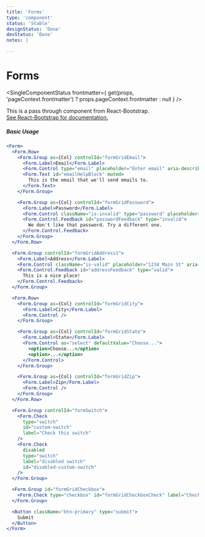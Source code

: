 ```yaml
---
title: 'Forms'
type: 'component'
status: 'Stable'
designStatus: 'Done'
devStatus: 'Done'
notes: |

---
```



# Forms

<SingleComponentStatus
  frontmatter={
    get(props, 'pageContext.frontmatter') ? props.pageContext.frontmatter : null
  }
/>

<p style={{ fontSize: '1.5em' }}>
  This is a pass through component from React-Bootstrap.<br/>
  <a href="https://react-bootstrap.github.io/components/forms/" target="_blank">
    See React-Bootstrap for documentation.
  </a>
</p>

##### Basic Usage

```jsx live=true
<Form>
  <Form.Row>
    <Form.Group as={Col} controlId="formGridEmail">
      <Form.Label>Email</Form.Label>
      <Form.Control type="email" placeholder="Enter email" aria-describedby="emailHelpBlock" />
      <Form.Text id="emailHelpBlock" muted>
        This is the email that we'll send emails to.
      </Form.Text>
    </Form.Group>

    <Form.Group as={Col} controlId="formGridPassword">
      <Form.Label>Password</Form.Label>
      <Form.Control className="is-invalid" type="password" placeholder="Password" aria-describedby="passwordFeedback" />
      <Form.Control.Feedback id="passwordFeedback" type="invalid">
        We don't like that password. Try a different one.
      </Form.Control.Feedback>
    </Form.Group>
  </Form.Row>

  <Form.Group controlId="formGridAddress1">
    <Form.Label>Address</Form.Label>
    <Form.Control className="is-valid" placeholder="1234 Main St" aria-describedby="addressFeedback" />
    <Form.Control.Feedback id="addressFeedback" type="valid">
      This is a nice place!
    </Form.Control.Feedback>
  </Form.Group>

  <Form.Row>
    <Form.Group as={Col} controlId="formGridCity">
      <Form.Label>City</Form.Label>
      <Form.Control />
    </Form.Group>

    <Form.Group as={Col} controlId="formGridState">
      <Form.Label>State</Form.Label>
      <Form.Control as="select" defaultValue="Choose...">
        <option>Choose...</option>
        <option>...</option>
      </Form.Control>
    </Form.Group>

    <Form.Group as={Col} controlId="formGridZip">
      <Form.Label>Zip</Form.Label>
      <Form.Control />
    </Form.Group>
  </Form.Row>

  <Form.Group controlId="formSwitch">
    <Form.Check
      type="switch"
      id="custom-switch"
      label="Check this switch"
    />
    <Form.Check
      disabled
      type="switch"
      label="disabled switch"
      id="disabled-custom-switch"
    />
  </Form.Group>

  <Form.Group id="formGridCheckbox">
    <Form.Check type="checkbox" id="formGridCheckboxCheck" label="Check me out" />
  </Form.Group>

  <Button className="btn-primary" type="submit">
    Submit
  </Button>
</Form>
```
